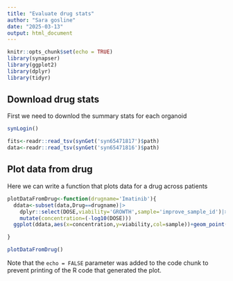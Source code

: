 ```yaml
---
title: "Evaluate drug stats"
author: "Sara gosline"
date: "2025-03-13"
output: html_document
---
```


```r
knitr::opts_chunk$set(echo = TRUE)
library(synapser)
library(ggplot2)
library(dplyr)
library(tidyr)


```

## Download drug stats
First we need to downlod the summary stats for each organoid 
```r
synLogin()

fits<-readr::read_tsv(synGet('syn65471817')$path)
data<-readr::read_tsv(synGet('syn65471816')$path)

```

## Plot data from drug

Here we can write a function that plots data for a drug across patients

```r

plotDataFromDrug<-function(drugname='Imatinib'){
  ddata<-subset(data,Drug==drugname)|>
    dplyr::select(DOSE,viability='GROWTH',sample='improve_sample_id')|>
    mutate(concentration=(-log10(DOSE)))
  ggplot(ddata,aes(x=concentration,y=viability,col=sample))+geom_point()

}

plotDataFromDrug()

```

Note that the `echo = FALSE` parameter was added to the code chunk to prevent printing of the R code that generated the plot.
